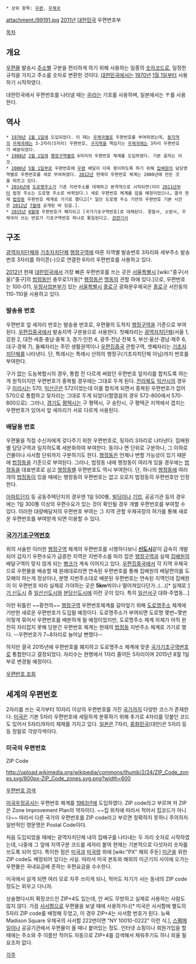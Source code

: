  * 상위 항목: [[우편]], [[우체국]]

attachment:/99191.jpg
[[2011년]] [[대한민국]] 우편번호부 

{{{+1 郵便番號 / Postal code }}}

[[목차]]

== 개요 ==
[[우편]]물 발송시 [[주소]]별 구분을 편리하게 하기 위해 사용하는 일종의 [[숫자]]코드로, 일정한 규칙을 가지고 주소를 숫자로 변환한 것이다. [[대한민국]]에서는 [[1970년]] [[1월 1일]]부터 사용하기 시작하였다.

대한민국에서 우편번호를 나타낼 때는 [[㉾]]라는 기호를 사용하며, 일본에서는 〒를 사용한다.

== 역사 ==
 * [[1970년]] [[1월 1일]]에 도입되었다. 이 때는 [[우체국]]별로 우편번호를 부여하였는데, [[동]]지역의 [[우체국]]에는 3-2자리(5자리) 우편번호, [[구]]지역을 책임지는 [[우체국]]에는 3자리 우편번호가 배분되었다.
 * [[1988년]] [[2월 1일]]에 [[행정구역]]별로 6자리의 우편번호 체계를 도입하였다. 기본 골자는 이것. 
 * [[2000년]] [[5월 1일]]부로 우편번호에 [[우편]] 배달이 더욱 용이하도록 하기 위해 [[집배원]]의 담당영역별로 우편번호를 새로 부여하였다. [[2012년]] 현재의 우편번호 체계는 2000년에 만든 것을 따르고 있다. 
 * [[2014년]]에 [[도로명주소]]가 기존 지번주소를 대체하고 본격적으로 시작되면(이미 [[2011년]]부터 법정 주소는 도로명 주소로 바뀌었다.) 새로 우편번호 체계를 잡을 예정이었으나… 결국 현재 [[법정동]] 우편번호 체계로 가기로 했다고[* 일단 도로명 주소 기반의 우편번호 기본 시안은 [[2012년]] [[7월]]에 공개된 바 있음.].
 * [[2015년]] [[8월]]에 우편번호가 폐지되고 [국가기초구역번호]로 대체된다. 경찰서, 소방서, 우체국이 쓰는 번호가 기초구역번호 하나로 통일된다고. [http://www.yonhapnews.co.kr/bulletin/2013/09/17/0200000000AKR20130917190800017.HTML?input=1179m 관련기사]
== 구조 ==
[[광역자치단체]]와 [[기초자치단체]] [[행정구역]]에 따른 지역별 발송번호 3자리와 세부주소 발송번호 3자리를 하이픈(-)으로 연결한 6자리 우편번호를 사용하고 있다.

[[2012년]] 현재 [[대한민국]]에서 가장 빠른 우편번호를 쓰는 곳은 [[서울특별시]] [wiki:"중구(서울)"중구]의 [[법정동]]인 충무로1가동[* [[행정동]]은 [[명동]]의 관할 하에 있다.]으로, 우편번호는 100-011, [[우정사업본부]]가 있는 [[서울특별시]] [[종로구]] 광화문우체국은 [[종로구]] 서린동의 110-110을 사용하고 있다.

=== 발송용 번호 ===
우편번호 앞 세자리 번호는 발송용 번호로, 우편물의 도착지 [[행정구역]]을 기준으로 부여된다. [[우편집중국]]에서 발송지역 구분용으로 사용한다. 첫째자리는 [[광역자치단체]](서울 1, 강원 2, 대전·세종·충남·충북 3, 경기·인천 4, 광주·전남·전북 5, 부산·울산·경남·제주 6, 대구·경북 7), 둘째자리는 주민 생활권역이나 [[우편집중국]] 관할구역, 셋째자리는 [[기초자치단체]]를 나타낸다. 단, 특례시는 특례시 산하의 행정구(기초자치단체 아님)까지 번호를 부여한다.

구가 없는 도농복합시의 경우, 통합 전 다르게 써왔던 우편번호 앞자리를 합치도록 하는 게 원칙이지만 우편번호가 중복될 경우에는 그대로 두게 된다. [[전라북도]] [[익산]]시의 경우 구 [[이리]]시는 570, [[익산]]군은 572이었는데 이를 합치게 되면서 중복된 우편번호가 없어 570으로 통합하고 뒷자리는 그대로 두게 되었다(함열읍의 경우 572-800에서 570-800으로). 그러나, [[경기도]] [[평택]]시는 구 평택시, 구 송탄시, 구 평택군 지역에서 겹치는 우편번호가 있어서 앞 세자리가 서로 다르게 사용된다.

=== 배달용 번호 ===
우편물을 직접 수신자에게 갖다주기 위한 우편번호로, 뒷자리 3자리로 나타낸다. 집배원별 담당구역과 일치하도록 세분화하여 부여한다. 동이나 면 단위로 구분하나, 그 이하로 건물이나 사서함 단위까지 구분하기도 한다. [[행정동]]은 언제나 변할 가능성이 있기 때문에 [[법정동]]을 기준으로 부여된다. 그러나, 법정동 내에 행정동이 여러개 있을 경우에는 [[법정동]]을 대표번호로 삼고 [[행정동]]별 우편번호도 역시 부여한다. 단, 하나의 [[행정동]]에 여러개의 [[법정동]]이 있을 때에는 행정동의 우편번호는 없고 오로지 법정동의 우편번호만 인정한다.

[[아파트]]단지 등 공동주택단지의 경우엔 1일 500통, [[빌딩]]이나 [[기업]], 공공기관 등의 경우에는 1일 300통 이상의 우편수요가 있는 것이 확인될 경우 개별 우편번호를 부여할 수 있다. 이러한 대량배달처의 우편번호 부여는 그 지역 관할 우체국장의 허가를 통해 새로운 우편번호를 부여받게 되면 이용할 수 있다.

=== [[국가기초구역번호]] ===
위의 서술한 이러한 [[행정구역]] 체계의 우편번호를 시행하다보니 '''[[신도시]]'''같이 급속히 개발되어 갑자기 우편수요가 급증한 지역은 지번주소를 따라 잡은 [[행정구역]]과 실제 [[집배원]]의 배달구역이 맞지 않게 되는 [[병크]]가 계속 이어지고 있다. [[우편집중국]]에서 각 지역 우체국으로 우편물을 배송할 때 원래대로라면 연속된 우편번호를 통해 집배원의 배달편의를 도모해야 하는게 정상이나, 분명 지번주소대로 배분된 우편번호는 연속된 지역인데 집배원이 이 우편번호 따라 실제로 가야하는 곳은 '''5km'''씩이나 떨어져있다던가..(...)[* 실제로 [[1기 신도시]] 중 [[일산신도시]]와 [[분당신도시]]에 이런 곳이 있다. 특히 [[일산서구]] 대화·주엽동...]

이런 뒤틀린 ~~황천의~~ [[행정구역]] 우편번호체계를 갈아엎기 위해 [[도로명주소]] 체계에 기반한 새로운 우편번호가 도입될 예정이다. 도로명주소가 부여되면 도로명 몇번~몇번 이렇게 묶어서 우편번호를 배분하게 될 예정이었지만, 도로명주소 체계 자체가 아직 완전히 자리잡지 못해 당분간 우편번호 체계는 현재의 [[법정동]] 지번주소 체계로 가기로 했다. --우편번호가 7~8자리로 늘어날 뻔했다--

하지만 결국 2015년에 우편번호를 폐지하고 도로명주소 체계에 맞춘 [[국가기초구역번호]]로 통합한다고 결정되었다. 자리수는 현행에서 1자리 줄어든 5자리이며 2015년 8월 1일부로 변경될 예정이다.

[http://www.epost.go.kr/search/zipcode/cmzcd007k01.jsp|새로운 우편번호 조회]
== 세계의 우편번호 ==
2자리를 쓰는 국가부터 10자리 이상의 우편번호를 가진 [[국가]]까지 다양한 코스가 존재한다. [[미국]]은 기본 5자리 우편번호에 세밀하게 분류하기 위해 추가로 4자리를 덧붙인 코드도 있어서 5자리/9자리 체제를 가지고 있다. [[일본]]은 7자리, [[중화민국]](대만)은 5자리 등등 정말로 각양각색이다.

=== 미국의 우편번호 ===
ZIP Code

http://upload.wikimedia.org/wikipedia/commons/thumb/2/24/ZIP_Code_zones.svg/800px-ZIP_Code_zones.svg.png?width=600

[https://tools.usps.com/go/ZipLookupAction!input.action 우편번호 검색]

[[미국우정공사]]는 우편번호 체계를 [[1963년]]에 도입하였다. ZIP code라고 부르며 저 ZIP은 Zone Improvement Plan의 약자이다. ~~집 위치에 따라서 적어서 집코드가 아니다~~ 따라서 다른 국가의 우편번호를 ZIP code라고 부르면 정확하지 못하니 주의하자. 일반적인 영문명은 Postal Code이다.

처음 도입되었을 때에는 광역자치단체 내의 집배구를 나타내는 두 자리 숫자로 시작하였는데, 나중에 그 앞에 지역구분 코드를 세자리 붙여 현재는 기본적으로 다섯자리 숫자를 쓰도록 되어 있다. 특이한 점은 [[미국]]과 [[미국령]] 외에 [wiki:"PX" 해외 주둔] [[미군]]을 위한 ZIP code도 배정되어 있다는 사실. 따라서 미국 본토와 해외의 미군기지 사이에 오가는 우편물은 국내요금에 준하는 우편요금을 수수한다.

미국에서 살게 되면 여러 모로 자주 쓰이게 되니, 적어도 자기가 사는 동네의 ZIP code 정도는 외우고 다니자.

상술했다시피 확장코드인 ZIP+4도 있는데, 안 써도 무방하고 실제로 사용하는 사람도 많지 않다. 가끔 [[사서함]]으로 우편물을 보낼 때에 사용하거나[* 미국은 사서함에 별도의 5자리 ZIP code를 배정해 두었고, 이 경우 ZIP+4는 사서함 번호가 된다. 뉴욕 Madison Square 우체국의 사서함 222번이면 "NY 10010-0222" 이런 식.], [[스팸메일]]이나 공공기관에서 우편물이 올 때나 붙어있는 정도. 인터넷 쇼핑이나 회원가입을 할 때에는 주소와 주 이름만 적어도 자동으로 ZIP+4를 검색해서 채워주기도 하니 외울 필요조차 없다.

[[각주]]
